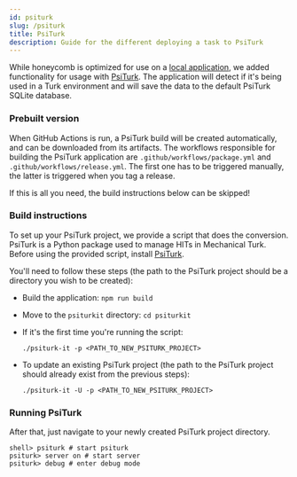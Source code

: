 ---
id: psiturk
slug: /psiturk
title: PsiTurk
description: Guide for the different deploying a task to PsiTurk
---

While honeycomb is optimized for use on a [local application](local_application), we added functionality for usage with [PsiTurk](https://psiturk.org/). The application will detect if it's being used in a Turk environment and will save the data to the default PsiTurk SQLite database.

### Prebuilt version

When GitHub Actions is run, a PsiTurk build will be created automatically, and can be downloaded from its artifacts. The workflows responsible for building the PsiTurk application are `.github/workflows/package.yml` and `.github/workflows/release.yml`. The first one has to be triggered manually, the latter is triggered when you tag a release.

If this is all you need, the build instructions below can be skipped!

### Build instructions

To set up your PsiTurk project, we provide a script that does the conversion.
PsiTurk is a Python package used to manage HITs in Mechanical Turk. Before using the provided script, install [PsiTurk](https://psiturk.org/).

You'll need to follow these steps (the path to the PsiTurk project should be a directory you wish to be created):

- Build the application: `npm run build`
- Move to the `psiturkit` directory: `cd psiturkit`
- If it's the first time you're running the script:

  ```shell
  ./psiturk-it -p <PATH_TO_NEW_PSITURK_PROJECT>
  ```

- To update an existing PsiTurk project (the path to the PsiTurk project should already exist from the previous steps):

  ```shell
  ./psiturk-it -U -p <PATH_TO_NEW_PSITURK_PROJECT>
  ```

### Running PsiTurk

After that, just navigate to your newly created PsiTurk project directory.

```shell
shell> psiturk # start psiturk
psiturk> server on # start server
psiturk> debug # enter debug mode
```
